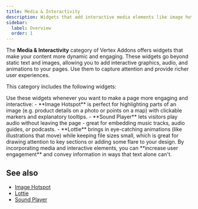 ```yaml
---
title: Media & Interactivity
description: Widgets that add interactive media elements like image hotspots, audio players, and animations to your site for enhanced engagement.
sidebar:
  label: Overview
  order: 1
---
```



The **Media & Interactivity** category of Vertex Addons offers widgets that make your content more dynamic and engaging. These widgets go beyond static text and images, allowing you to add interactive graphics, audio, and animations to your pages. Use them to capture attention and provide richer user experiences.

This category includes the following widgets:

<CardGrid>
  <LinkCard href="./image-hotspot" title="Image Hotspot" description="Overlay interactive hotspots on an image with tooltips. Great for product feature highlights or interactive infographics." />
  <LinkCard href="./sound-player" title="Sound Player" description="Embed an audio player with play/pause, track seek, and volume controls. Ideal for music, podcasts, or any audio content." />
  <LinkCard href="./lottie" title="Lottie Animation" description="Add lightweight, scalable animations (Lottie files) to your page. Animations play automatically and can loop, enhancing visual appeal." />
</CardGrid>

<Aside type="note" title="When to Use Media & Interactivity Widgets">
Use these widgets whenever you want to make a page more engaging and interactive:
- **Image Hotspot** is perfect for highlighting parts of an image (e.g. product details on a photo or points on a map) with clickable markers and explanatory tooltips.
- **Sound Player** lets visitors play audio without leaving the page - great for embedding music tracks, audio guides, or podcasts.
- **Lottie** brings in eye-catching animations (like illustrations that move) while keeping file sizes small, which is great for drawing attention to key sections or adding some flare to your design.
By incorporating media and interactive elements, you can **increase user engagement** and convey information in ways that text alone can't.
</Aside>

## See also

- [Image Hotspot](/vertex/widgets/media-interactivity/image-hotspot/)
- [Lottie](/vertex/widgets/media-interactivity/lottie/)
- [Sound Player](/vertex/widgets/media-interactivity/sound-player/)
